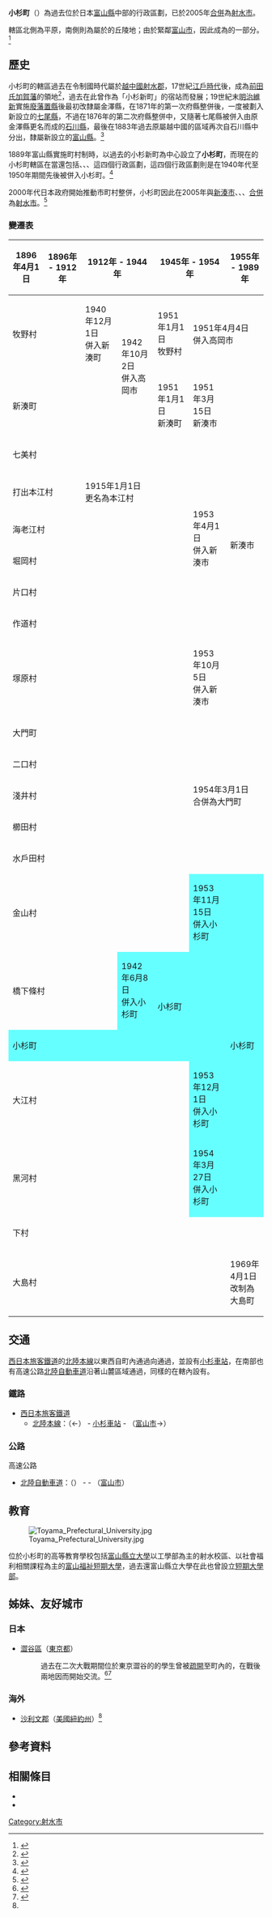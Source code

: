 {{日本町村 (廢除)
| 自治體名   = 小杉
| 町村       = 町
| 町村章     =
| 日文原名   = 小杉町
| 平假名     = こすぎまち
| 羅馬字拼音 = Kosugi-machi
| 廢除時間   = 2005年11月1日
| 廢除理由   = 新設合并
| 廢除時處置 = [[新湊市|新湊市]]、'''小杉町'''、{{Tsl|ja|大門町}}、{{Tsl|ja|大島町 (富山県)|大島町 (富山縣)|大島町}}、{{Tsl|ja|下村}} → [[射水市|射水市]]
| 現在自治體 = 射水市
| 都道府縣   = 富山縣
| 支廳       =
| 郡         = 射水郡
| 郡連結     = 
| 編號       = 16381-3
| 面積       = 41.22
| 邊界未定   =
| 人口       = 32,856
| 統計時間   = 2005年10月1日
| 自治體     = [[富山市|富山市]]、[[高岡市|高岡市]]、[[新湊市|新湊市]]、[[礪波市|礪波市]]、{{Tsl|ja|大島町 (富山県)|大島町 (富山縣)|大島町}}、{{Tsl|ja|大門町}}、{{Tsl|ja|下村}}
| 樹         = [[日本柳杉|日本柳杉]]
| 花         = [[菊花|菊花]]
| 其他象徵物 = 町花木
| 其他象徵   = [[杜鵑花|杜鵑花]]
| 郵遞區號   = 930-0393
| 所在地     = 射水郡小杉町戶破1511
| 電話號碼   = 766-56-1524
| 外部連結   = http://www.town.kosugi.toyama.jp/
| 地圖       = [[File:Map.Kosugi-Town.Toyama.PNG|小杉町]]
}}

'''小杉町'''（{{jpn|j=小杉町|hg=こすぎまち|rm=Kosugi machi|f=y}}）為過去位於日本[[富山縣|富山縣]]中部的行政區劃，已於2005年[[市町村合併|合併]]為[[射水市|射水市]]。

轄區北側為平原，南側則為屬於{{Tsl|ja|射水丘陵}}的丘陵地；由於緊鄰[[富山市|富山市]]，因此成為{{Tsl|ja|富山都市圏|富山都市圈}}的一部分。<ref>{{Cite web| url=https://townphoto.net/toshiken/t-toyama.html| title=富山県の本当の都市圏ランキング| work=townphoto.net| language=ja| accessdate=2021-02-04| archive-date=2020-10-19| archive-url=https://web.archive.org/web/20201019154242/https://townphoto.net/toshiken/t-toyama.html| dead-url=no}}</ref>

== 歷史 ==

小杉町的轄區過去在令制國時代屬於[[越中國|越中國]][[射水郡|射水郡]]，17世紀[[江戶時代|江戶時代]]後，成為[[前田氏|前田氏]][[加賀藩|加賀藩]]的領地<ref>{{Cite web| url=http://www.rekihaku.ac.jp/up-cgi/login.pl?p=param/kyud/db_param| title=舊高舊領取調帳資料庫檢索| publisher=[[國立歷史民俗博物館|國立歷史民俗博物館]]| language=ja| accessdate=2020-10-13| archive-date=2020-08-25| archive-url=https://web.archive.org/web/20200825042351/http://www.rekihaku.ac.jp/up-cgi/login.pl?p=param%2Fkyud%2Fdb_param| dead-url=no}}</ref>，過去在此曾作為「小杉新町」的宿站而發展；19世紀末[[明治維新|明治維新]]實施[[廢藩置縣|廢藩置縣]]後最初改隸屬金澤縣，在1871年的第一次府縣整併後，一度被劃入新設立的[[七尾縣|七尾縣]]，不過在1876年的第二次府縣整併中，又隨著七尾縣被併入由原金澤縣更名而成的[[石川縣|石川縣]]，最後在1883年過去原屬越中國的區域再次自石川縣中分出，隸屬新設立的[[富山縣|富山縣]]。<ref>{{Cite web| url=https://www.city.toyama.toyama.jp/etc/muse/tayori/tayori06/tayori06.htm| title=博物館だより第六号富山県の成立| date=1997-07-05| publisher=富山市鄉土博物館| language=ja| accessdate=2020-10-22| archive-date=2020-10-27| archive-url=https://web.archive.org/web/20201027185516/https://www.city.toyama.toyama.jp/etc/muse/tayori/tayori06/tayori06.htm| dead-url=no}}</ref>

1889年富山縣實施町村制時，以過去的小杉新町為中心設立了'''小杉町'''，而現在的小杉町轄區在當還包括{{Tsl|ja|金山村 (富山県)|金山村 (富山縣)|金山村}}、{{Tsl|ja|橋下条村|橋下條村}}、{{Tsl|ja|黒河村|黑河村}}、{{Tsl|ja|大江村 (富山県)|大江村 (富山縣)|大江村}}這四個行政區劃，這四個行政區劃則是在1940年代至1950年期間先後被併入小杉町。<ref>{{Cite web| url=http://www.city.imizu.toyama.jp/toukei/chart/pdf/P19.pdf| work=射水市統計データ公開ホームページ| publisher=射水市政府| page=19| title=市域の変遷| language=ja| accessdate=2021-02-22}}</ref>

2000年代日本政府開始推動市町村整併，小杉町因此在2005年與[[新湊市|新湊市]]、{{Tsl|ja|大門町}}、{{Tsl|ja|大島町 (富山県)|大島町 (富山縣)|大島町}}、{{Tsl|ja|下村}}[[市町村合併|合併]]為[[射水市|射水市]]。<ref>{{Cite web| url=https://uub.jp/upd/u/u246.html| title=富山県射水市の詳細情報| work=都道府県市区町村| language=ja| accessdate=2021-02-04}}</ref>

=== 變遷表 ===

{| class="wikitable" style="font-size:x-small;"
|-
! 1896年4月1日
! 1896年 - 1912年
! colspan=2 | 1912年 - 1944年
! colspan=2 | 1945年 - 1954年
! 1955年 - 1989年
! 1989年 - 現在
! 現在
|-
| colspan=2 | 牧野村
| 1940年12月1日<br />併入新湊町
| rowspan=2 | 1942年10月2日<br />併入高岡市
| 1951年1月1日<br />牧野村
| colspan=2 | 1951年4月4日<br />併入高岡市
| colspan=2 | 2005年11月1日<br />合併為高岡市
|-
| colspan=3 | 新湊町
| 1951年1月1日<br />新湊町
| 1951年3月15日<br />新湊市
| rowspan=8 | 新湊市
| rowspan=20 colspan=2 | 2005年11月1日<br />合併為射水市
|-
| colspan=5 | 七美村
| rowspan=6 | 1953年4月1日<br />併入新湊市
|-
| colspan=2 | 打出本江村
| colspan=3 | 1915年1月1日<br />更名為本江村
|-
| colspan=5 | 海老江村
|-
| colspan=5 | 堀岡村
|-
| colspan=5 | 片口村
|-
| colspan=5 | 作道村
|-
| colspan=5 | 塚原村
| 1953年10月5日<br />併入新湊市
|-
| colspan=5 | 大門町
| rowspan=5 colspan=2 | 1954年3月1日<br />合併為大門町
|-
| colspan=5 | 二口村
|-
| colspan=5 | 淺井村
|-
| colspan=5 | 櫛田村
|-
| colspan=5 | 水戶田村
|-
| colspan=5 | 金山村
| style="background-color:#6ff;" | 1953年11月15日<br />併入小杉町
| rowspan=5 style="background-color:#6ff;" | 小杉町
|-
| colspan=3 | 橋下條村
| style="background-color:#6ff;" | 1942年6月8日<br />併入小杉町
| rowspan=2 colspan=2 style="background-color:#6ff;" | 小杉町
|-
| colspan=4 style="background-color:#6ff;" | 小杉町
|-
| colspan=5 | 大江村
| style="background-color:#6ff;" | 1953年12月1日<br />併入小杉町
|-
| colspan=5 | 黑河村
| style="background-color:#6ff;" | 1954年3月27日<br />併入小杉町
|-
| colspan=7 | 下村
|-
| colspan=6 | 大島村
| 1969年4月1日<br />改制為大島町
|}

== 交通 ==

[[西日本旅客鐵道|西日本旅客鐵道]]的[[北陸本線|北陸本線]]以東西自町內通過向通過，並設有[[小杉站_(射水市)|小杉車站]]，在南部也有高速公路[[北陸自動車道|北陸自動車道]]沿著山麓區域通過，同樣的在轄內設有{{Tsl|ja|小杉インターチェンジ (富山県)|小杉交流道 (富山縣)|小杉交流道}}。

=== 鐵路 ===

* [[西日本旅客鐵道|西日本旅客鐵道]]
** [[北陸本線|北陸本線]]：（←{{Tsl|ja|大門町}}） - [[小杉站_(射水市)|小杉車站]] - （[[富山市|富山市]]→）

=== 公路 ===

; 高速公路
* [[北陸自動車道|北陸自動車道]]：（{{Tsl|ja|大門町}}） - {{Tsl|ja|小杉インターチェンジ (富山県)|小杉交流道 (富山縣)|小杉交流道}} - （[[富山市|富山市]]）

== 教育 ==

[[File:Toyama_Prefectural_University.jpg|thumb]]

位於小杉町的高等教育學校包括[[富山縣立大學|富山縣立大學]]以工學部為主的射水校區、以社會福利相關課程為主的[[富山福祉短期大學|富山福祉短期大學]]，過去還富山縣立大學在此也曾設立[[富山縣立大學短期大學部|短期大學部]]。

== 姊妹、友好城市 ==

=== 日本 ===

* [[澀谷區|澀谷區]]（[[東京都|東京都]]）
*: 過去在二次大戰期間位於東京澀谷的{{Tsl|ja|渋谷区立猿楽小学校|澀谷區立猿樂小學校}}的學生曾被[[疏開|疏開]]至町內的{{Tsl|ja|射水市立金山小学校|射水市立金山小學校|小杉町立金山小學校}}，在戰後兩地因而開始交流。<ref name="New_city2">{{Cite book| url=http://www.city.imizu.toyama.jp/contents/city/information/img/new_city2.pdf| title=射水市のまちづくり計画| publisher=射水地区広域圏合併協議会| language=ja| accessdate=2021-03-03| archive-date=2007-10-25| archive-url=https://web.archive.org/web/20071025020309/http://www.city.imizu.toyama.jp/contents/city/information/img/new_city2.pdf| dead-url=no}}</ref><ref>{{Cite web| url=https://www.soumu.go.jp/main_sosiki/daijinkanbou/sensai/situation/state/kanto_15.html| title=渋谷区における戦災の状況（東京都）| publisher=總務省| language=ja| accessdate=2021-03-03| archive-date=2013-01-29| archive-url=https://web.archive.org/web/20130129170546/http://www.soumu.go.jp/main_sosiki/daijinkanbou/sensai/situation/state/kanto_15.html| dead-url=no}}</ref>

=== 海外 ===

* {{Flagicon|USA}} [[沙利文郡_(紐約州)|沙利文郡]]（[[美國|美國]][[紐約州|紐約州]]）<ref name="New_city2"/>

== 參考資料 ==
{{Reflist|30em}}

== 相關條目 ==

* {{Tsl|ja|小杉|小杉 (消歧義)}}
* {{Tsl|ja|小杉焼|小杉燒}}

{{富山縣}}
{{Authority control}}

[[Category:射水市|Category:射水市]]